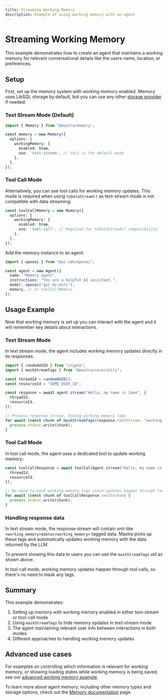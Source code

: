 ```yaml
---
title: Streaming Working Memory
description: Example of using working memory with an agent
---
```


# Streaming Working Memory

This example demonstrates how to create an agent that maintains a working memory for relevant conversational details like the users name, location, or preferences.

## Setup

First, set up the memory system with working memory enabled. Memory uses LibSQL storage by default, but you can use any other [storage provider](/docs/agents/01-agent-memory#storage-options) if needed:

### Text Stream Mode (Default)

```typescript
import { Memory } from "@mastra/memory";

const memory = new Memory({
  options: {
    workingMemory: {
      enabled: true,
      use: 'text-stream', // this is the default mode
    },
  },
});
```

### Tool Call Mode

Alternatively, you can use tool calls for working memory updates. This mode is required when using `toDataStream()` as text-stream mode is not compatible with data streaming:

```typescript
const toolCallMemory = new Memory({
  options: {
    workingMemory: {
      enabled: true,
      use: 'tool-call', // Required for toDataStream() compatibility
    },
  },
});
```

Add the memory instance to an agent:

```typescript
import { openai } from "@ai-sdk/openai";

const agent = new Agent({
  name: "Memory agent",
  instructions: "You are a helpful AI assistant.",
  model: openai("gpt-4o-mini"),
  memory, // or toolCallMemory
});
```

## Usage Example

Now that working memory is set up you can interact with the agent and it will remember key details about interactions.

### Text Stream Mode

In text stream mode, the agent includes working memory updates directly in its responses:

```typescript
import { randomUUID } from "crypto";
import { maskStreamTags } from "@mastra/core/utils";

const threadId = randomUUID();
const resourceId = "SOME_USER_ID";

const response = await agent.stream("Hello, my name is Jane", {
  threadId,
  resourceId,
});

// Process response stream, hiding working memory tags
for await (const chunk of maskStreamTags(response.textStream, "working_memory")) {
  process.stdout.write(chunk);
}
```

### Tool Call Mode

In tool call mode, the agent uses a dedicated tool to update working memory:

```typescript
const toolCallResponse = await toolCallAgent.stream("Hello, my name is Jane", {
  threadId,
  resourceId,
});

// No need to mask working memory tags since updates happen through tool calls
for await (const chunk of toolCallResponse.textStream) {
  process.stdout.write(chunk);
}
```

### Handling response data

In text stream mode, the response stream will contain xml-like `<working_memory>$data</working_memory>` tagged data.
Mastra picks up these tags and automatically updates working memory with the data returned by the LLM.

To prevent showing this data to users you can use the `maskStreamTags` util as shown above.

In tool call mode, working memory updates happen through tool calls, so there's no need to mask any tags.

## Summary

This example demonstrates:

1. Setting up memory with working memory enabled in either text-stream or tool-call mode
2. Using `maskStreamTags` to hide memory updates in text-stream mode
3. The agent maintaining relevant user info between interactions in both modes
4. Different approaches to handling working memory updates

## Advanced use cases

For examples on controlling which information is relevant for working memory, or showing loading states while working memory is being saved, see our [advanced working memory example](/examples/memory/streaming-working-memory-advanced).

To learn more about agent memory, including other memory types and storage options, check out the [Memory documentation](/docs/agents/01-agent-memory) page.
